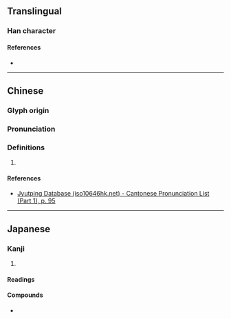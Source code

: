 {{character info/new}}
==Translingual==

===Han character===
{{Han char|rn=38|rad=女|as=17|sn=20|four=|canj=MBRRV|ids=⿱霝女}}

====References====
* {{Han ref|kx=0274.020|dkj=06886|dj=0542.190|hdz=21090.080|uh=5B41|ud=23361}}

----

==Chinese==
{{zh-forms}}

===Glyph origin===
{{Han etym}}

===Pronunciation===
{{zh-pron
|m=líng
|c=ling4
|mc=y
|oc=y
|cat=
}}

===Definitions===
{{zh-hanzi}}

# {{rfdef|zh}}

====References====
* [http://www.iso10646hk.net/jp/document/download.jsp Jyutping Database (iso10646hk.net) - Cantonese Pronunciation List (Part 1), p. 95]

----

==Japanese==

===Kanji===
{{ja-kanji|grade=|rs=女17}}

# {{rfdef|ja|sort=女17}}

====Readings====
{{ja-readings
|goon=りょう<りやう
|kanon=れい
|toon=りん
|kun=め-
}}

====Compounds====
* {{ja-r|日孁|ひるめ}}
